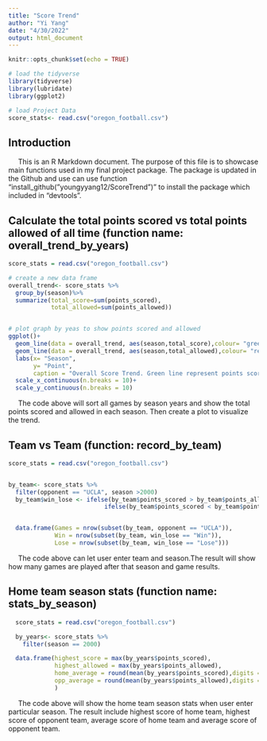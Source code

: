 ```yaml
---
title: "Score Trend"
author: "Yi Yang"
date: "4/30/2022"
output: html_document
---
```


```r
knitr::opts_chunk$set(echo = TRUE)

# load the tidyverse
library(tidyverse)
library(lubridate)
library(ggplot2)

# load Project Data
score_stats<- read.csv("oregon_football.csv")

```

## Introduction

&nbsp;&nbsp;&nbsp;&nbsp; This is an R Markdown document. The purpose of this file is to showcase main functions used in my final project package. The package is updated in the Github and use can use function "install_github("youngyyang12/ScoreTrend")" to install the package which included in "devtools".


## Calculate the total points scored vs total points allowed of all time (function name: overall_trend_by_years)
```r
score_stats = read.csv("oregon_football.csv")

# create a new data frame
overall_trend<- score_stats %>%
  group_by(season)%>%
  summarize(total_score=sum(points_scored),
            total_allowed=sum(points_allowed))


# plot graph by yeas to show points scored and allowed
ggplot()+
  geom_line(data = overall_trend, aes(season,total_score),colour= "green")+
  geom_line(data = overall_trend, aes(season,total_allowed),colour= "red")+
  labs(x= "Season",
       y= "Point",
       caption = "Overall Score Trend. Green line represent points scored. Red line represent points allowed")+
  scale_x_continuous(n.breaks = 10)+
  scale_y_continuous(n.breaks = 10)

```

&nbsp;&nbsp;&nbsp;&nbsp; The code above will sort all games by season years and show the total points scored and allowed in each season. Then create a plot to visualize the trend. 


## Team vs Team (function: record_by_team)
```r

score_stats = read.csv("oregon_football.csv")


by_team<- score_stats %>%
  filter(opponent == "UCLA", season >2000)
  by_team$win_lose <- ifelse(by_team$points_scored > by_team$points_allowed, 'Win',
                           ifelse(by_team$points_scored < by_team$points_allowed, 'Lose','Tie'))


  data.frame(Games = nrow(subset(by_team, opponent == "UCLA")),
             Win = nrow(subset(by_team, win_lose == "Win")),
             Lose = nrow(subset(by_team, win_lose == "Lose")))
```

&nbsp;&nbsp;&nbsp;&nbsp; The code above can let user enter team and season.The result will show how many games are played after that season and game results.


## Home team season stats (function name: stats_by_season)
```r
  score_stats = read.csv("oregon_football.csv")

  by_years<- score_stats %>%
    filter(season == 2000)

  data.frame(highest_score = max(by_years$points_scored),
             highest_allowed = max(by_years$points_allowed),
             home_average = round(mean(by_years$points_scored),digits = 1),
             opp_average = round(mean(by_years$points_allowed),digits = 1)
             )
```

&nbsp;&nbsp;&nbsp;&nbsp; The code above will show the home team season stats when user enter particular season. The result include highest score of home team, highest score of opponent team, average score of home team and average score of opponent team.
